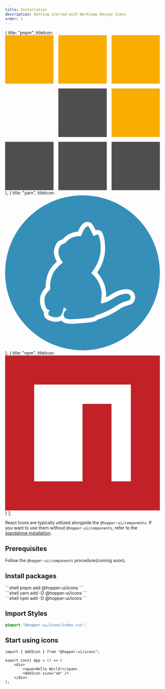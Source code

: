 ```yaml
---
title: Installation
description: Getting started with Workleap Design Icons
order: 1
---
```


  { title: "pnpm", titleIcon: <svg xmlns="http://www.w3.org/2000/svg" fill="none" viewBox="0 0 156 156"><path fill="#F9AD00" d="M48.78 48.78H0V0h48.78v48.78ZM102.44 48.78H53.66V0h48.78v48.78ZM156.1 48.78h-48.78V0h48.78v48.78Z"/><path fill="#4E4E4E" d="M102.44 102.44H53.66V53.66h48.78v48.78Z"/><path fill="#F9AD00" d="M156.1 102.44h-48.78V53.66h48.78v48.78Z"/><path fill="#4E4E4E" d="M48.78 156.1H0v-48.78h48.78v48.78ZM102.44 156.1H53.66v-48.78h48.78v48.78ZM156.1 156.1h-48.78v-48.78h48.78v48.78Z"/></svg>},
  { title: "yarn", titleIcon: <svg xmlns="http://www.w3.org/2000/svg" preserveAspectRatio="xMidYMid" viewBox="0 0 256 256"><path fill="#368FB9" d="M128 0C57.328 0 0 57.328 0 128s57.328 128 128 128 128-57.328 128-128S198.672 0 128 0"/><path fill="#FFF" d="M203.317 174.06c-7.907 1.878-11.91 3.608-21.695 9.983-15.271 9.884-31.976 14.48-31.976 14.48s-1.383 2.076-5.387 3.015c-6.918 1.68-32.963 3.114-35.335 3.163-6.376.05-10.28-1.63-11.367-4.25-3.311-7.907 4.744-11.367 4.744-11.367s-1.779-1.087-2.817-2.076c-.939-.939-1.927-2.816-2.224-2.125-1.235 3.015-1.878 10.379-5.189 13.69-4.547 4.596-13.146 3.064-18.236.395-5.585-2.965.395-9.933.395-9.933s-3.015 1.779-5.436-1.878c-2.175-3.36-4.2-9.094-3.657-16.16.593-8.056 9.587-15.865 9.587-15.865s-1.581-11.91 3.608-24.117c4.695-11.12 17.347-20.065 17.347-20.065s-10.626-11.762-6.672-22.338c2.57-6.92 3.608-6.87 4.448-7.166 2.965-1.137 5.831-2.373 7.957-4.695 10.625-11.466 24.166-9.292 24.166-9.292s6.425-19.52 12.356-15.715c1.828 1.186 8.401 15.814 8.401 15.814s7.018-4.102 7.809-2.57c4.25 8.254 4.744 24.019 2.866 33.607-3.163 15.814-11.07 24.315-14.233 29.652-.741 1.236 8.5 5.14 14.332 21.3 5.387 14.777.593 27.182 1.433 28.566.148.247.198.346.198.346s6.177.494 18.582-7.166c6.622-4.102 14.48-8.698 23.425-8.797 8.65-.149 9.094 9.983 2.57 11.564zm11.763-7.265c-.89-7.017-6.82-11.86-14.431-11.762-11.367.148-20.905 6.03-27.231 9.934-2.471 1.532-4.596 2.669-6.425 3.509.395-5.733.05-13.245-2.916-21.498-3.608-9.885-8.45-15.963-11.91-19.472 4.003-5.832 9.489-14.332 12.058-27.478 2.224-11.219 1.533-28.664-3.558-38.45-1.038-1.976-2.767-3.41-4.942-4.003-.89-.247-2.57-.741-5.881.198-4.991-10.329-6.721-11.416-8.056-12.306-2.767-1.779-6.029-2.174-9.093-1.038-4.102 1.483-7.61 5.437-10.922 12.454a51.47 51.47 0 0 0-1.334 3.015c-6.277.445-16.161 2.718-24.513 11.762-1.038 1.137-3.064 1.977-5.19 2.768h.05c-4.349 1.532-6.326 5.09-8.747 11.515-3.361 8.994.098 17.84 3.508 23.574-4.645 4.151-10.823 10.773-14.084 18.532-4.053 9.588-4.498 18.978-4.35 24.068-3.459 3.658-8.796 10.527-9.39 18.237-.79 10.773 3.114 18.088 4.844 20.756.494.791 1.038 1.434 1.63 2.076-.197 1.334-.246 2.768.05 4.25.643 3.46 2.817 6.277 6.128 8.056 6.524 3.46 15.617 4.942 22.635 1.433 2.52 2.669 7.117 5.239 15.469 5.239h.494c2.125 0 29.109-1.433 36.967-3.36 3.509-.841 5.93-2.324 7.512-3.658 5.04-1.582 18.977-6.326 32.123-14.826 9.291-6.03 12.504-7.315 19.423-8.995 6.72-1.63 10.922-7.759 10.082-14.53z"/></svg> },
  { title: "npm", titleIcon: <svg xmlns="http://www.w3.org/2000/svg" preserveAspectRatio="xMidYMid" viewBox="0 0 256 256"><path fill="#C12127" d="M0 256V0h256v256z"/><path fill="#FFF" d="M48 48h160v160h-32V80h-48v128H48z"/></svg> }
];

React Icons are typically utilized alongside the `@hopper-ui/components`. If you want to use them without `@hopper-ui/components`, refer to the [standalone installation](/icons/react-icons/standalone-installation).

## Prerequisites

Follow the `@hopper-ui/components` procedure(coming soon).

## Install packages

<Tabs tabs={installMethods}>
    <div>
    ```shell
    pnpm add @hopper-ui/icons
    ```
    </div>
    <div>
    ```shell
    yarn add -D @hopper-ui/icons
    ```
    </div>
    <div>
    ```shell
    npm add -D @hopper-ui/icons
    ```
    </div>
</Tabs>

## Import Styles

```css title="index.css"
@import "@hopper-ui/icons/index.css";
```

## Start using icons

```tsx title="App.tsx"
import { AddIcon } from "@hopper-ui/icons";

export const App = () => (
    <div>
        <span>Hello World!</span>
        <AddIcon size="sm" />
    </div>
);
```

